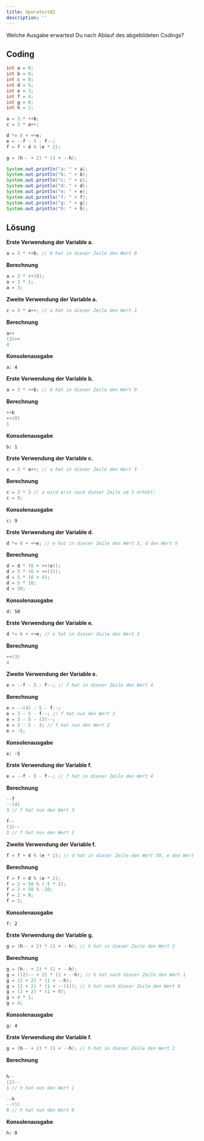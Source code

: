 ```yaml
---
title: Operators02
description: ''
---
```



Welche Ausgabe erwartest Du nach Ablauf des abgebildeten Codings?

## Coding

```java
int a = 0;
int b = 0;
int c = 0;
int d = 5;
int e = 3;
int f = 4;
int g = 0;
int h = 2;

a = 3 * ++b;
c = 3 * a++;

d *= 6 + ++e;
e = --f - 5 - f--;
f = f + d % (e * 2);

g = (h-- + 2) * (1 + --h);

System.out.println("a: " + a);
System.out.println("b: " + b);
System.out.println("c: " + c);
System.out.println("d: " + d);
System.out.println("e: " + e);
System.out.println("f: " + f);
System.out.println("g: " + g);
System.out.println("h: " + h);
```

## Lösung

<Tabs>
  <TabItem value="a" label="a" default>

**Erste Verwendung der Variable a.**

```java
a = 3 * ++b; // b hat in dieser Zeile den Wert 0
```

**Berechnung**

```java
a = 3 * ++(0);
a = 3 * 1;
a = 3;
```

**Zweite Verwendung der Variable a.**

```java
c = 3 * a++; // a hat in dieser Zeile den Wert 3
```

**Berechnung**

```java
a++
(3)++
4
```

**Konsolenausgabe**

```console
a: 4
```

  </TabItem>
  <TabItem value="b" label="b">

**Erste Verwendung der Variable b.**

```java
a = 3 * ++b; // b hat in dieser Zeile den Wert 0
```

**Berechnung**

```java
++b
++(0)
1
```

**Konsolenausgabe**

```console
b: 1
```

  </TabItem>
  <TabItem value="c" label="c">

**Erste Verwendung der Variable c.**

```java
c = 3 * a++; // a hat in dieser Zeile den Wert 3
```

**Berechnung**

```java
c = 3 * 3 // a wird erst nach dieser Zeile um 1 erhöht;
c = 9;
```

**Konsolenausgabe**

```console
c: 9
```

  </TabItem>
  <TabItem value="d" label="d">

**Erste Verwendung der Variable d.**

```java
d *= 6 + ++e; // e hat in dieser Zeile den Wert 3, d den Wert 5
```

**Berechnung**

```java
d = d * (6 + ++(e));
d = 5 * (6 + ++(3));
d = 5 * (6 + 4);
d = 5 * 10;
d = 50;
```

**Konsolenausgabe**

```console
d: 50
```

  </TabItem>
  <TabItem value="e" label="e">

**Erste Verwendung der Variable e.**

```java
d *= 6 + ++e; // e hat in dieser Zeile den Wert 3
```

**Berechnung**

```java
++(3)
4
```

**Zweite Verwendung der Variable e.**

```java
e = --f - 5 - f--; // f hat in dieser Zeile den Wert 4
```

**Berechnung**

```java
e = --(4) - 5 - f--;
e = 3 - 5 - f--; // f hat nun den Wert 3
e = 3 - 5 - (3)--;
e = 3 - 5 - 3; // f hat nun den Wert 2
e = -5;
```

**Konsolenausgabe**

```console
e: -5
```

  </TabItem>
  <TabItem value="f" label="f">

**Erste Verwendung der Variable f.**

```java
e = --f - 5 - f--; // f hat in dieser Zeile den Wert 4
```

**Berechnung**

```java
--f
--(4)
3 // f hat nun den Wert 3

f--
(3)--
2 // f hat nun den Wert 2

```

**Zweite Verwendung der Variable f.**

```java
f = f + d % (e * 2); // d hat in dieser Zeile den Wert 50, e den Wert -5, f den Wert 2
```

**Berechnung**

```java
f = f + d % (e * 2);
f = 2 + 50 % (-5 * 2);
f = 2 + 50 % -10;
f = 2 + 0;
f = 2;
```

**Konsolenausgabe**

```console
f: 2
```

  </TabItem>
  <TabItem value="g" label="g">

**Erste Verwendung der Variable g.**

```java
g = (h-- + 2) * (1 + --h); // h hat in dieser Zeile den Wert 2
```

**Berechnung**

```java
g = (h-- + 2) * (1 + --h);
g = ((2)-- + 2) * (1 + --h); // h hat nach dieser Zeile den Wert 1
g = (2 + 2) * (1 + --h);
g = (2 + 2) * (1 + --(1)); // h hat nach dieser Zeile den Wert 0
g = (2 + 2) * (1 + 0);
g = 4 * 1;
g = 4;
```

**Konsolenausgabe**

```console
g: 4
```

  </TabItem>
  <TabItem value="h" label="h">

**Erste Verwendung der Variable f.**

```java
g = (h-- + 2) * (1 + --h); // h hat in dieser Zeile den Wert 2
```

**Berechnung**

```java

h--
(2)--
1 // h hat nun den Wert 1

--h
--(1)
0 // h hat nun den Wert 0

```

**Konsolenausgabe**

```console
h: 0
```

  </TabItem>
</Tabs>
